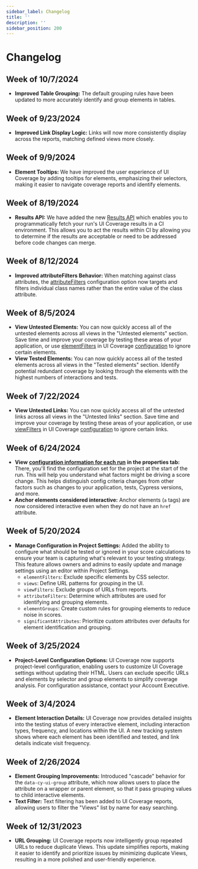 ```yaml
---
sidebar_label: Changelog
title: ''
description: ''
sidebar_position: 200
---
```


# Changelog

## **Week of 10/7/2024**

- **Improved Table Grouping:** The default grouping rules have been updated to more accurately identify and group elements in tables.

## **Week of 9/23/2024**

- **Improved Link Display Logic:** Links will now more consistently display across the reports, matching defined views more closely.

## **Week of 9/9/2024**

- **Element Tooltips:** We have improved the user experience of UI Coverage by adding tooltips for elements, emphasizing their selectors, making it easier to navigate coverage reports and identify elements.

## Week of 8/19/2024

- **Results API:** We have added the new [Results API](/ui-coverage/results-api) which enables you to programmatically fetch your run's UI Coverage results in a CI environment. This allows you to act the results within CI by allowing you to determine if the results are acceptable or need to be addressed before code changes can merge.

## **Week of 8/12/2024**

- **Improved attributeFilters Behavior:** When matching against class attributes, the [attributeFilters](/ui-coverage/configuration/attributefilters) configuration option now targets and filters individual class names rather than the entire value of the class attribute.

## Week of 8/5/2024

- **View Untested Elements:** You can now quickly access all of the untested elements across all views in the "Untested elements" section.
  Save time and improve your coverage by testing these areas of your application, or use
  [elementFilters](/ui-coverage/configuration/elementfilters) in UI Coverage [configuration](/ui-coverage/configuration/overview) to ignore certain elements.
- **View Tested Elements:** You can now quickly access all of the tested elements across all views in the "Tested elements" section. Identify potential redundant coverage by looking through the elements with the highest numbers of interactions and tests.

## Week of 7/22/2024

- **View Untested Links:** You can now quickly access all of the untested links across all views in the "Untested links" section. Save time and improve your coverage by testing these areas of your application,
  or use [viewFilters](/ui-coverage/configuration/viewfilters) in UI Coverage [configuration](/ui-coverage/configuration/overview) to ignore certain links.

## Week of 6/24/2024

- **View** [**configuration information for each run**](/accessibility/configuration/overview#Viewing-Configuration-for-a-Run) **in the properties tab:** There, you'll find the configuration set for the project at the start of the run. This will help you understand what factors might be driving a score change. This helps distinguish config criteria changes from other factors such as changes to your application, tests, Cypress versions, and more.
- **Anchor elements considered interactive:** Anchor elements (`a` tags) are now considered interactive even when they do not have an `href` attribute.

## Week of 5/20/2024

- **Manage Configuration in Project Settings:** Added the ability to configure what should be tested or ignored in your score calculations to ensure your team is capturing what's relevant to your testing strategy. This feature allows owners and admins to easily update and manage settings using an editor within Project Settings.
  - `elementFilters`: Exclude specific elements by CSS selector.
  - `views`: Define URL patterns for grouping in the UI.
  - `viewFilters`: Exclude groups of URLs from reports.
  - `attributeFilters`: Determine which attributes are used for identifying and grouping elements.
  - `elementGroups`: Create custom rules for grouping elements to reduce noise in scores.
  - `significantAttributes`: Prioritize custom attributes over defaults for element identification and grouping.

## Week of 3/25/2024

- **Project-Level Configuration Options:** UI Coverage now supports project-level configuration, enabling users to customize UI Coverage settings without updating their HTML. Users can exclude specific URLs and elements by selector and group elements to simplify coverage analysis. For configuration assistance, contact your Account Executive.

## Week of 3/4/2024

- **Element Interaction Details:** UI Coverage now provides detailed insights into the testing status of every interactive element, including interaction types, frequency, and locations within the UI. A new tracking system shows where each element has been identified and tested, and link details indicate visit frequency.

## Week of 2/26/2024

- **Element Grouping Improvements:** Introduced "cascade" behavior for the `data-cy-ui-group` attribute, which now allows users to place the attribute on a wrapper or parent element, so that it pass grouping values to child interactive elements.
- **Text Filter:** Text filtering has been added to UI Coverage reports, allowing users to filter the "Views" list by name for easy searching.

## Week of 12/31/2023

- **URL Grouping:** UI Coverage reports now intelligently group repeated URLs to reduce duplicate Views. This update simplifies reports, making it easier to identify and prioritize issues by minimizing duplicate Views, resulting in a more polished and user-friendly experience.
